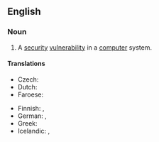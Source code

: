==English==
{{wikipedia|vulnerability (computing)}}

===Noun===
{{en-noun}}

# {{lb|en|computer security}} A [[security]] [[vulnerability]] in a [[computer]] system.

====Translations====
{{trans-top|security vulnerability in a computer system}}
* Czech: {{t|cs|bezpečnostní díra|f}}
* Dutch: {{t|nl|veiligheidslek|n}}
* Faroese: {{t|fo|trygdarhol|n}}
{{trans-mid}}
* Finnish: {{t+|fi|tietoturva-aukko}}, {{t|fi|turva-aukko}}
* German: {{t+|de|Sicherheitslücke|f}}, {{t|de|Sicherheitsmangel|m}}
* Greek: {{t|el|κενό ασφαλείας|f}}
* Icelandic: {{t|is|öryggisveila|f}}, {{t|is|öryggisbrestur|m}}
{{trans-bottom}}